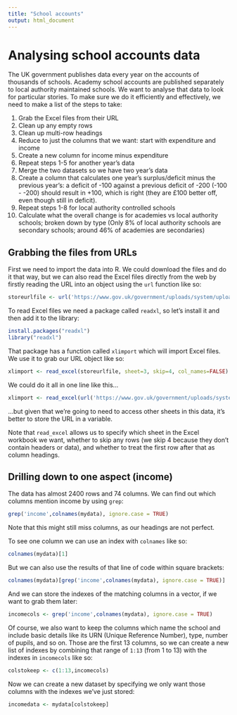 ```yaml
---
title: "School accounts"
output: html_document
---
```


# Analysing school accounts data

The UK government publishes data every year on the accounts of thousands of schools. Academy school accounts are published separately to local authority maintained schools. We want to analyse that data to look for particular stories. To make sure we do it efficiently and effectively, we need to make a list of the steps to take:

1. Grab the Excel files from their URL
2. Clean up any empty rows
3. Clean up multi-row headings
4. Reduce to just the columns that we want: start with expenditure and income
5. Create a new column for income minus expenditure
6. Repeat steps 1-5 for another year's data
7. Merge the two datasets so we have two year's data
8. Create a column that calculates one year's surplus/deficit minus the previous year's: a deficit of -100 against a previous deficit of -200 (-100 - -200) should result in +100, which is right (they are £100 better off, even though still in deficit). 
9. Repeat steps 1-8 for local authority controlled schools
10. Calculate what the overall change is for academies vs local authority schools; broken down by type (Only 8% of local authority schools are secondary schools; around 46% of academies are secondaries)

## Grabbing the files from URLs

First we need to import the data into R. We could download the files and do it that way, but we can also read the Excel files directly from the web by firstly reading the URL into an object using the `url` function like so:

```r
storeurlfile <- url('https://www.gov.uk/government/uploads/system/uploads/attachment_data/file/541057/SFR27_2016_Main_Tables.xlsx')
```

To read Excel files we need a package called `readxl`, so let's install it and then add it to the library:

```r
install.packages("readxl")
library("readxl")
```

That package has a function called `xlimport` which will import Excel files. We use it to grab our URL object like so:

```r
xlimport <- read_excel(storeurlfile, sheet=3, skip=4, col_names=FALSE)
```

We could do it all in one line like this...

```r
xlimport <- read_excel(url('https://www.gov.uk/government/uploads/system/uploads/attachment_data/file/541057/SFR27_2016_Main_Tables.xlsx'), sheet=3, skip=4, col_names=FALSE)
```

...but given that we're going to need to access other sheets in this data, it's better to store the URL in a variable.

Note that `read_excel` allows us to specify which sheet in the Excel workbook we want, whether to skip any rows (we skip 4 because they don't contain headers or data), and whether to treat the first row after that as column headings.

## Drilling down to one aspect (income)

The data has almost 2400 rows and 74 columns. We can find out which columns mention income by using `grep`:

```r
grep('income',colnames(mydata), ignore.case = TRUE)
```

Note that this might still miss columns, as our headings are not perfect.

To see one column we can use an index with `colnames` like so:

```r
colnames(mydata)[1]
```

But we can also use the results of that line of code within square brackets:

```r
colnames(mydata)[grep('income',colnames(mydata), ignore.case = TRUE)]
```

And we can store the indexes of the matching columns in a vector, if we want to grab them later:

```r
incomecols <- grep('income',colnames(mydata), ignore.case = TRUE)
```

Of course, we also want to keep the columns which name the school and include basic details like its URN (Unique Reference Number), type, number of pupils, and so on. Those are the first 13 columns, so we can create a new list of indexes by combining that range of `1:13` (from 1 to 13) with the indexes in `incomecols` like so:

```r
colstokeep <- c(1:13,incomecols)
```

Now we can create a new dataset by specifying we only want those columns with the indexes we've just stored:

```r
incomedata <- mydata[colstokeep]
```



